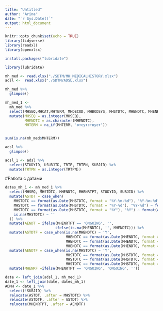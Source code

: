 ```yaml
---
title: "Untitled"
author: "Arina"
date: "`r Sys.Date()`"
output: html_document
---
```


```r
knitr::opts_chunk$set(echo = TRUE)
library(tidyverse)
library(readxl)
library(openxlsx)
```

```r
install.packages("lubridate")

```
```r
library(lubridate)
```


```r
mh_med <- read.xlsx("./SDTM/MH_MEDICALHISTORY.xlsx")
adsl <-  read.xlsx("./SDTM/ADSL.xlsx")

```

```r
mh_med %>%
  glimpse()
```

```r
mh_med_1 <- 
  mh_med %>% 
  select(MHSEQ,MHCAT,MHTERM, MHDECOD, MHBODSYS, MHSTDTC, MHENDTC, MHENRTPT, STUDYID, SUBJID) %>% 
  mutate(MHSEQ = as.integer(MHSEQ), 
         MHENDTC = as.character(MHENDTC),
         MHTERM = na_if(MHTERM, 'отсутствует'))
  
```


```r
sum(is.na(mh_med$MHTERM))
```


```r
adsl %>%
  glimpse()
```
```r
adsl_1 <- adsl %>%
  select(STUDYID, USUBJID, TRTP, TRTPN, SUBJID) %>%
  mutate(TRTPN = as.integer(TRTPN))
```


#Работа с датами

```r
dates_mh_1 <- mh_med_1 %>% 
  select(MHSEQ, MHSTDTC, MHENDTC, MHENRTPT, STUDYID, SUBJID) %>%
  mutate(ASTDT = case_when(
    MHSTDTC == format(as.Date(MHSTDTC, format = "%Y-%m-%d"), "%Y-%m-%d") ~ format(as.Date(MHSTDTC, format = "%Y-%m-%d"), "%d.%m.%Y"),
    MHSTDTC == format(as.Date(MHSTDTC, format = "%Y-%d"), "%Y-%d") ~ format(as.Date(MHSTDTC, format = "%Y-%d"), "01.%d.%Y"),
    MHSTDTC == format(as.Date(MHSTDTC, format = "%Y"), "%Y") ~ format(as.Date(MHSTDTC, format = "%Y"), "01.01.%Y"),
    is.na(MHSTDTC) ~ ''
  )) %>%
  mutate(AENDT = ifelse(MHENRTPT == 'ONGOING', '', 
                       ifelse(is.na(MHENDTC), '', MHENDTC))) %>%
  mutate(ASTDTF = case_when(is.na(MHENDTC) ~ 'Y',
                            MHENDTC == format(as.Date(MHENDTC, format = "%%Y-%d"),"%Y-%d") ~ 'D',
                            MHENDTC == format(as.Date(MHENDTC, format = "%Y"), "%Y") ~ 'M',
                            MHENDTC == format(as.Date(MHENDTC, format = "%Y-%m-%d"),"%Y-%m-%d") ~ ' ')) %>%
  mutate(AENDTF = case_when(is.na(MHSTDTC) ~ 'Y',
                            MHSTDTC == format(as.Date(MHSTDTC, format = "%Y-%d"),"%Y-%d") ~ 'D',
                            MHSTDTC == format(as.Date(MHSTDTC, format = "%Y"), "%Y") ~ 'M',
                            MHSTDTC == format(as.Date(MHSTDTC, format = "%Y-%m-%d"),"%Y-%m-%d") ~ ' ')) %>%
  mutate(MHENRF =ifelse(MHENRTPT == 'ONGOING', 'ONGOING', ''))
```


```r
date <- left_join(adsl_1, mh_med_1) 
date_1 <- left_join(date, dates_mh_1)
ADMH <- date_1 %>%
  select(!SUBJID) %>%
  relocate(ASTDT, .after = MHSTDTC) %>%
  relocate(ASTDTF, .after = ASTDT) %>%
  relocate(MHENRTPT, .after = AENDTF)

```

